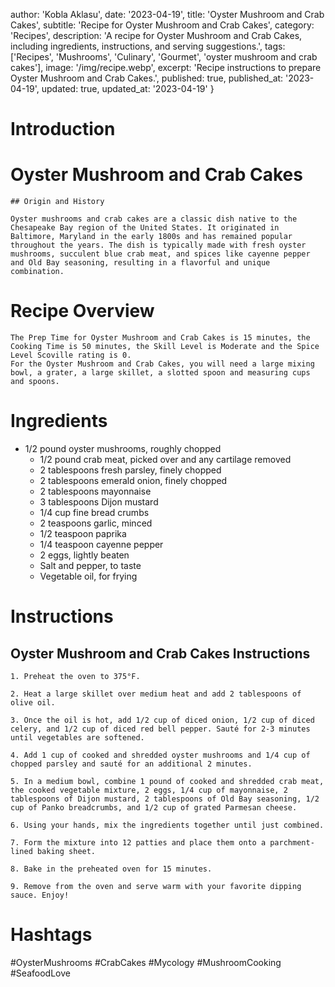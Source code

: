 
  author: 'Kobla Aklasu',
  date: '2023-04-19',
  title: 'Oyster Mushroom and Crab Cakes',
  subtitle: 'Recipe for Oyster Mushroom and Crab Cakes',
  category: 'Recipes',
  description: 'A recipe for Oyster Mushroom and Crab Cakes, including ingredients, instructions, and serving suggestions.',
  tags: ['Recipes', 'Mushrooms', 'Culinary', 'Gourmet', 'oyster mushroom and crab cakes'],
  image: '/img/recipe.webp',
  excerpt: 'Recipe instructions to prepare Oyster Mushroom and Crab Cakes.',
  published: true,
  published_at: '2023-04-19',
  updated: true,
  updated_at: '2023-04-19'
}


  # Introduction

# Oyster Mushroom and Crab Cakes
    
    ## Origin and History
    
    Oyster mushrooms and crab cakes are a classic dish native to the Chesapeake Bay region of the United States. It originated in Baltimore, Maryland in the early 1800s and has remained popular throughout the years. The dish is typically made with fresh oyster mushrooms, succulent blue crab meat, and spices like cayenne pepper and Old Bay seasoning, resulting in a flavorful and unique combination.

# Recipe Overview

    The Prep Time for Oyster Mushroom and Crab Cakes is 15 minutes, the Cooking Time is 50 minutes, the Skill Level is Moderate and the Spice Level Scoville rating is 0. 
    For the Oyster Mushroom and Crab Cakes, you will need a large mixing bowl, a grater, a large skillet, a slotted spoon and measuring cups and spoons.

# Ingredients

- 1/2 pound oyster mushrooms, roughly chopped
    - 1/2 pound crab meat, picked over and any cartilage removed
    - 2 tablespoons fresh parsley, finely chopped
    - 2 tablespoons emerald onion, finely chopped
    - 2 tablespoons mayonnaise
    - 3 tablespoons Dijon mustard
    - 1/4 cup fine bread crumbs
    - 2 teaspoons garlic, minced
    - 1/2 teaspoon paprika
    - 1/4 teaspoon cayenne pepper
    - 2 eggs, lightly beaten
    - Salt and pepper, to taste
    - Vegetable oil, for frying

# Instructions

## Oyster Mushroom and Crab Cakes Instructions
    
    1. Preheat the oven to 375°F.
    
    2. Heat a large skillet over medium heat and add 2 tablespoons of olive oil.
    
    3. Once the oil is hot, add 1/2 cup of diced onion, 1/2 cup of diced celery, and 1/2 cup of diced red bell pepper. Sauté for 2-3 minutes until vegetables are softened.
    
    4. Add 1 cup of cooked and shredded oyster mushrooms and 1/4 cup of chopped parsley and sauté for an additional 2 minutes.
    
    5. In a medium bowl, combine 1 pound of cooked and shredded crab meat, the cooked vegetable mixture, 2 eggs, 1/4 cup of mayonnaise, 2 tablespoons of Dijon mustard, 2 tablespoons of Old Bay seasoning, 1/2 cup of Panko breadcrumbs, and 1/2 cup of grated Parmesan cheese.
    
    6. Using your hands, mix the ingredients together until just combined.
    
    7. Form the mixture into 12 patties and place them onto a parchment-lined baking sheet.
    
    8. Bake in the preheated oven for 15 minutes.
    
    9. Remove from the oven and serve warm with your favorite dipping sauce. Enjoy!

# Hashtags

#OysterMushrooms #CrabCakes #Mycology #MushroomCooking #SeafoodLove



